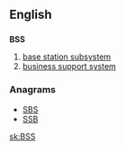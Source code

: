 ==English==
==={{initialism}}===
'''BSS'''
# [[base station subsystem]]
# [[business support system]]

===Anagrams===
* [[SBS#English|SBS]]
* [[SSB#English|SSB]]


[[sk:BSS]]